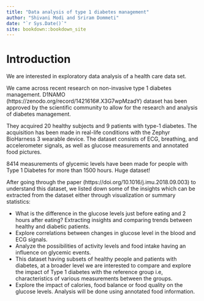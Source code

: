 ```yaml
--- 
title: "Data analysis of type 1 diabetes management"
author: "Shivani Modi and Sriram Dommeti"
date: "`r Sys.Date()`"
site: bookdown::bookdown_site
---
```


# Introduction

We are interested in exploratory data analysis of a health care data set.

We came across recent research on non-invasive type 1 diabetes management. D1NAMO (https://zenodo.org/record/1421616#.X3G7wpMzadY) dataset has been approved by the scientific community to allow for the research and analysis of diabetes management.

They acquired 20 healthy subjects and 9 patients with type-1 diabetes. The acquisition has been made in real-life conditions with the Zephyr BioHarness 3 wearable device. The dataset consists of ECG, breathing, and accelerometer signals, as well as glucose measurements and annotated food pictures.

8414 measurements of glycemic levels have been made for people with Type 1 Diabetes for more than 1500 hours. Huge dataset!

After going through the paper (https://doi.org/10.1016/j.imu.2018.09.003) to understand this dataset, we listed down some of the insights which can be extracted from the dataset either through visualization or summary statistics:

*	What is the difference in the glucose levels just before eating and 2 hours after eating? Extracting insights and comparing trends between healthy and diabetic patients.
*	Explore correlations between changes in glucose level in the blood and ECG signals.
*	Analyze the possibilities of activity levels and food intake having an influence on glycemic events.
*	This dataset having subsets of healthy people and patients with diabetes, at a broader level we are interested to compare and explore the impact of Type 1 diabetes with the reference group i.e, characteristics of various measurements between the groups.
*	Explore the impact of calories, food balance or food quality on the glucose levels. Analysis will be done using annotated food information.